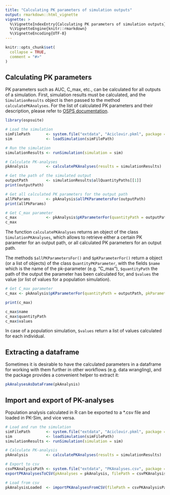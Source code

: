 ```yaml
---
title: "Calculating PK parameters of simulation outputs"
output: rmarkdown::html_vignette
vignette: >
  %\VignetteIndexEntry{Calculating PK parameters of simulation outputs}
  %\VignetteEngine{knitr::rmarkdown}
  %\VignetteEncoding{UTF-8}
---
```


```r
knitr::opts_chunk$set(
  collapse = TRUE,
  comment = "#>"
)
```

## Calculating PK parameters

PK parameters such as AUC, C_max, etc., can be calculated for all outputs of a simulation. First, simulation results must be calculated, and the `SimulationResults` object is then passed to the method `calculatePKAnalyses`. For the list of calculated PK parameters and their description, please refer to [OSPS documentation](https://docs.open-systems-pharmacology.org/working-with-pk-sim/pk-sim-documentation/pk-sim-simulations#pk-analysis-view).


```r
library(ospsuite)

# Load the simulation
simFilePath       <- system.file("extdata", "Aciclovir.pkml", package = "ospsuite")
sim               <- loadSimulation(simFilePath)

# Run the simulation
simulationResults <- runSimulation(simulation = sim)

# Calculate PK-analyses
pkAnalysis        <- calculatePKAnalyses(results = simulationResults)

# Get the path of the simulated output
outputPath        <- simulationResults$allQuantityPaths[[1]]
print(outputPath)

# Get all calculated PK parameters for the output path
allPkParams       <- pkAnalysis$allPKParametersFor(outputPath)
print(allPkParams)

# Get C_max parameter
c_max             <- pkAnalysis$pKParameterFor(quantityPath = outputPath, pkParameter = "C_max")
c_max
```

The function `calculatePKAnalyses` returns an object of the class `SimulationPKAnalyses`, which allows to retrieve either a certain PK parameter for an output path, or all calculated PK parameters for an output path.

The methods `$allPKParametersFor()` and `$pKParameterFor()` return a object (or a list of objects) of the class `QuantityPKParameter`, with the fields `$name` which is the name of the pk-parameter (e.g. "C_max"), `$quantityPath` the path of the output the parameter has been calculated for, and `$values` the value (or list of values for a population simulation).

```r
# Get C_max parameter
c_max <- pkAnalysis$pKParameterFor(quantityPath = outputPath, pkParameter = "C_max")

print(c_max)

c_max$name
c_max$quantityPath
c_max$values
```

In case of a population simulation, `$values` return a list of values calculated for each individual.

## Extracting a dataframe

Sometimes it is desirable to have the calculated parameters in a dataframe for working with them further in other workflows (e.g. data wrangling), and the package provides a convenient helper to extract it:

```r
pkAnalysesAsDataFrame(pkAnalysis)
```

## Import and export of PK-analyses

Population analysis calculated in R can be exported to a *.csv file and loaded in PK-Sim, and vice versa.

```r
# Load and run the simulation
simFilePath       <- system.file("extdata", "Aciclovir.pkml", package = "ospsuite")
sim               <- loadSimulation(simFilePath)
simulationResults <- runSimulation(simulation = sim)

# Calculate PK-analysis
pkAnalysis        <- calculatePKAnalyses(results = simulationResults)

# Export to csv
csvPKAnalysisPath <- system.file("extdata", "PKAnalyses.csv", package = "ospsuite")
exportPKAnalysesToCSV(pkAnalyses = pkAnalysis, filePath = csvPKAnalysisPath)

# Load from csv
pkAnalysisLoaded  <- importPKAnalysesFromCSV(filePath = csvPKAnalysisPath, simulation = sim)
```
